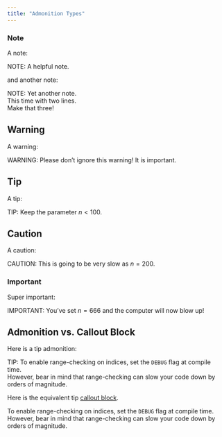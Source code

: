 ```yaml
---
title: "Admonition Types"
---
```


### Note

A note:

NOTE: A helpful note.

and another note:

NOTE:   Yet another note. \
        This time with two lines. \
        Make that three!

## Warning

A warning:

WARNING: Please don't ignore this warning!
It is important.

## Tip

A tip:

TIP: Keep the parameter $n < 100$.

## Caution

A caution:

CAUTION: This is going to be very slow as $n = 200$.

### Important

Super important:

IMPORTANT: You've set $n = 666$ and the computer will now blow up!

## Admonition vs. Callout Block

Here is a tip admonition:

TIP: To enable range-checking on indices, set the `DEBUG` flag at compile time. \
     However, bear in mind that range-checking can slow your code down by orders of magnitude.

Here is the equivalent tip [callout block](https://quarto.org/docs/authoring/callouts.html).

::: {.callout-tip}
To enable range-checking on indices, set the `DEBUG` flag at compile time. \
However, bear in mind that range-checking can slow your code down by orders of magnitude.
:::
